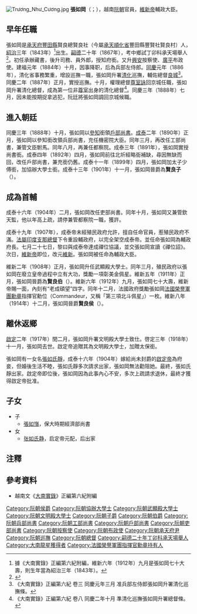 [[File:Trương_Như_Cương.jpg|thumb]]
'''張如岡'''（{{vie|v='''Trương Như Cương'''|hn=張如岡}}；{{bd|1843年||1918年|}}），越南[[阮朝|阮朝]]官員，[[維新帝|維新帝]]輔政大臣。

==早年任職==
張如岡是[[承天府_(越南)|承天府]][[豐田縣_(承天順化省)|豐田縣]]賢良總賢良社（今屬[[承天順化省|承天順化省]]豐田縣豐賢社賢良村）人，[[紹治|紹治]]三年（1843年）<ref>據《大南實錄》正編第六紀附編，維新六年（1912年）九月是張如岡七十大壽，則生年當為紹治三年（1843年）。</ref>出生。[[嗣德|嗣德]]二十年（1867年），考中鄉試丁卯科承天場舉人<ref>{{Cite web |url=http://lib.nomfoundation.org/collection/1/volume/341/page/83 |title=《國朝鄉科錄》 |access-date=2016-09-28 |archive-date=2017-03-05 |archive-url=https://web.archive.org/web/20170305001147/http://lib.nomfoundation.org/collection/1/volume/341/page/83 |dead-url=no }}</ref>。初任承辦藏書，後升司務、員外郎，授知府銜。又升[[興安省_(越南)|興安]]按察使、[[廣平省|廣平]]布政使。建福元年（1884年）十月，因事降职，后為兵部左侍郎。[[同慶_(阮朝)|同慶]]元年（1886年），清化省事務繁重，增設巡撫一職，張如岡升署[[清化省|清化]]巡撫，輔佐總督[[阮福良城|良城]]<ref>《大南實錄》正編第六紀 卷三 同慶元年三月 准兵部左侍郎張如岡升署清化巡撫條。</ref>。同慶二年（1887年）正月，實授巡撫。十月，權理總督[[尊室詠|尊室詠]]回京城任職，張如岡升署清化總督，成為第一位非[[尊室|尊室]]出身的清化總督<ref>《大南實錄》正編第六紀 卷八 同慶二年十月 準清化巡撫張如岡升署總督條。</ref>。同慶三年（1888年）七月，因未能按期捉拿逃犯，阮廷將張如岡調回京城候職。

==進入朝廷==
同慶三年（1888年）十月，張如岡以[[參知|參知]]銜領[[戶部尚書|戶部尚書]]。[[成泰|成泰]]二年（1890年）正月，張如岡以參知銜改領兵部尚書，充任機密院大臣。同年三月，再改任工部尚書，兼管文臣駙馬。同年八月，再兼任都察院。成泰三年（1891年），張如岡實授尚書銜。成泰四年（1892年）四月，張如岡前往北圻經略衙補缺，尋因無缺而回，改任戶部尚書，兼充銜仍舊。成泰十一年（1899年）四月，張如岡加太子少傅銜，加協辦大學士銜。成泰十三年（1901年）十一月，張如岡晉爵為'''賢良子'''（{{vie|v='''Hiền Lương Tử'''|hn=賢良子}}）。

==成為首輔==
成泰十六年（1904年）二月，張如岡改任吏部尚書。同年十月，張如岡又兼管欽天監，他以年高上疏，請停兼管都察院一職，獲許。

成泰十九年（1907年），成泰帝未經殖民政府允許，擅自任命官員，惹殖民政府不滿。[[法屬印度支那總督|法屬印度支那總督]]{{link-en|黎曰|Ernest Fernand Lévecque}}下令重設輔政府，以完全架空成泰帝。並任命張如岡為輔政府長。七月二十七日，黎曰與成泰帝達成禪位協議，並交張如岡宣讀《禪位詔》。次日，[[維新帝|維新帝]]即位，改元[[維新_(阮朝)|維新]]。張如岡被任命為輔政大臣。

維新二年（1908年）正月，張如岡升任武顯殿大學士。同年三月，殖民政府以張如岡在廢立皇帝過程中立有大功，獎勵一項彰美金佩星。維新五年（1911年）正月，張如岡晉爵為'''賢良伯'''（{{vie|v='''Hiền Lương Bá'''|hn=賢良伯}}）。維新六年（1912年）九月，張如岡七十大壽，維新帝賜一面{{link-en|金磬|Kim Khánh}}，內刻有“老成碩望”四字。同年十二月，法國政府獎勵張如岡[[法國榮譽軍團勳章|法國榮譽軍團勳章]]指揮官勳位（Commandeur，又稱「第三項北斗佩星」）一枚。維新八年（1914年）十二月，張如岡晉爵'''賢良侯'''（{{vie|v='''Hiền Lương Hầu'''|hn=賢良侯}}）。

==離休返鄉==
[[啟定|啟定]]二年（1917年）閏二月，張如岡升署文明殿大學士致仕。啓定三年（1918年）十一月，張如岡去世。啟定帝追贈其為文明殿大學士，加贈太保銜。

張如岡有一女名[[張如氏靜|張如氏靜]]，成泰十六年（1904年）嫁給尚未封爵的[[啟定帝|啟定帝]]為府妾，但婚後生活不睦，張如氏靜多次請求出家，張如岡無法勸阻她。最終，張如氏靜出家。啟定帝即位後，張如岡因為此事內心不安，多次上疏請求退休，最終才獲得啟定帝批准。

==子女==
*子
**[[張如嵿|張如嵿]]，保大時期經濟部尚書
*女
**[[张如氏静|张如氏静]]，启定帝元配，后出家

==注釋==
{{reflist}}

==參考資料==
*越南文《[[大南實錄|大南實錄]]》正編第六紀附編

[[Category:阮朝侯爵|Category:阮朝侯爵]]
[[Category:阮朝協辦大學士|Category:阮朝協辦大學士]]
[[Category:阮朝武顯殿大學士|Category:阮朝武顯殿大學士]]
[[Category:阮朝文明殿大學士|Category:阮朝文明殿大學士]]
[[Category:阮朝子爵|Category:阮朝子爵]]
[[Category:阮朝伯爵|Category:阮朝伯爵]]
[[Category:阮朝兵部尚書|Category:阮朝兵部尚書]]
[[Category:阮朝工部尚書|Category:阮朝工部尚書]]
[[Category:阮朝戶部尚書|Category:阮朝戶部尚書]]
[[Category:阮朝吏部尚書|Category:阮朝吏部尚書]]
[[Category:阮朝按察使|Category:阮朝按察使]]
[[Category:阮朝布政使|Category:阮朝布政使]]
[[Category:阮朝承天府尹|Category:阮朝承天府尹]]
[[Category:阮朝巡撫|Category:阮朝巡撫]]
[[Category:阮朝總督|Category:阮朝總督]]
[[Category:嗣德二十年丁卯科承天場舉人|Category:嗣德二十年丁卯科承天場舉人]]
[[Category:大南龍星獲得者|Category:大南龍星獲得者]]
[[Category:法國榮譽軍團指揮官勳章持有人|Category:法國榮譽軍團指揮官勳章持有人]]